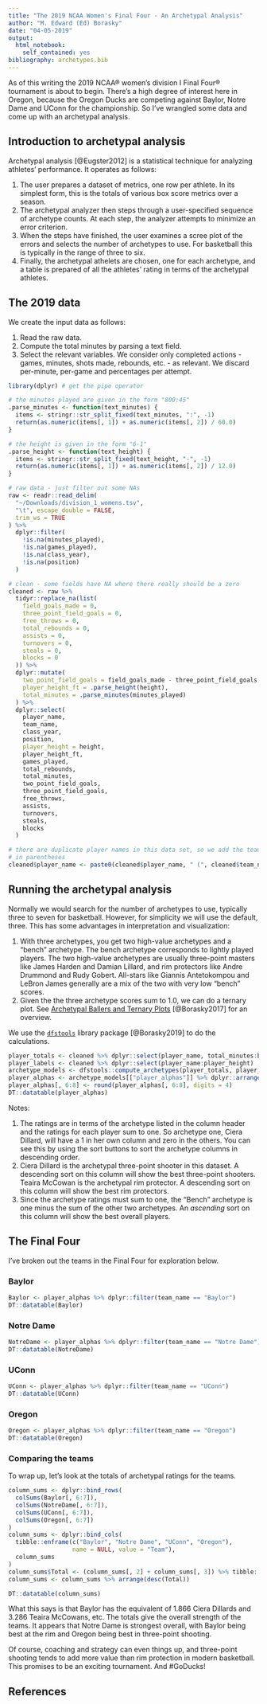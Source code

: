 ```yaml
---
title: "The 2019 NCAA Women's Final Four - An Archetypal Analysis"
author: "M. Edward (Ed) Borasky"
date: "04-05-2019"
output:
  html_notebook:
    self_contained: yes
bibliography: archetypes.bib
---
```


As of this writing the 2019 NCAA® women's division I Final Four® tournament is about to begin. There's a high degree of interest here in Oregon, because the Oregon Ducks are competing against Baylor, Notre Dame and UConn for the championship. So I've wrangled some data and come up with an archetypal analysis.

## Introduction to archetypal analysis
Archetypal analysis [@Eugster2012] is a statistical technique for analyzing athletes' performance. It operates as follows:

1. The user prepares a dataset of metrics, one row per athlete. In its simplest form, this is the totals of various box score metrics over a season.
2. The archetypal analyzer then steps through a user-specified sequence of archetype counts. At each step, the analyzer attempts to minimize an error criterion.
3. When the steps have finished, the user examines a scree plot of the errors and selects the number of archetypes to use. For basketball this is typically in the range of three to six.
4. Finally, the archetypal athelets are chosen, one for each archetype, and a table is prepared of all the athletes' rating in terms of the archetypal athletes.

## The 2019 data
We create the input data as follows:

1. Read the raw data.
2. Compute the total minutes by parsing a text field.
3. Select the relevant variables. We consider only completed actions - games, minutes, shots made, rebounds, etc. - as relevant. We discard per-minute, per-game and percentages per attempt.
```r
library(dplyr) # get the pipe operator

# the minutes played are given in the form "800:45"
.parse_minutes <- function(text_minutes) {
  items <- stringr::str_split_fixed(text_minutes, ":", -1)
  return(as.numeric(items[, 1]) + as.numeric(items[, 2]) / 60.0)
}

# the height is given in the form "6-1"
.parse_height <- function(text_height) {
  items <- stringr::str_split_fixed(text_height, "-", -1)
  return(as.numeric(items[, 1]) + as.numeric(items[, 2]) / 12.0)
}

# raw data - just filter out some NAs
raw <- readr::read_delim(
  "~/Downloads/division_1_womens.tsv",
  "\t", escape_double = FALSE, 
  trim_ws = TRUE
) %>%
  dplyr::filter(
    !is.na(minutes_played), 
    !is.na(games_played),
    !is.na(class_year),
    !is.na(position)
  )
```


```r
# clean - some fields have NA where there really should be a zero
cleaned <- raw %>% 
  tidyr::replace_na(list(
    field_goals_made = 0,
    three_point_field_goals = 0,
    free_throws = 0,
    total_rebounds = 0,
    assists = 0,
    turnovers = 0,
    steals = 0,     
    blocks = 0
  )) %>% 
  dplyr::mutate(
    two_point_field_goals = field_goals_made - three_point_field_goals,
    player_height_ft = .parse_height(height),
    total_minutes = .parse_minutes(minutes_played)
  ) %>%
  dplyr::select(
    player_name,
    team_name,
    class_year,
    position,
    player_height = height,
    player_height_ft,
    games_played,
    total_rebounds,
    total_minutes,
    two_point_field_goals,
    three_point_field_goals,
    free_throws,
    assists,
    turnovers,
    steals,
    blocks
  )

# there are duplicate player names in this data set, so we add the team name
# in parentheses
cleaned$player_name <- paste0(cleaned$player_name, " (", cleaned$team_name, ")")

```

## Running the archetypal analysis
Normally we would search for the number of archetypes to use, typically three to seven for basketball. However, for simplicity we will use the default, three. This has some advantages in interpretation and visualization:

1. With three archetypes, you get two high-value archetypes and a "bench" archetype. The bench archetype corresponds to lightly played players. The two high-value archetypes are usually three-point masters like James Harden and Damian Lillard, and rim protectors like Andre Drummond and Rudy Gobert. All-stars like Giannis Antetokompou and LeBron James generally are a mix of the two with very low "bench" scores.
2. Given the the three archetype scores sum to 1.0, we can do a ternary plot. See [Archetypal Ballers and Ternary Plots](https://rpubs.com/znmeb/pdxdataviz20170209) [@Borasky2017] for an overview.

We use the [`dfstools`](https://znmeb.github.io/dfstools) library package [@Borasky2019] to do the calculations.
```r
player_totals <- cleaned %>% dplyr::select(player_name, total_minutes:blocks)
player_labels <- cleaned %>% dplyr::select(player_name:player_height)
archetype_models <- dfstools::compute_archetypes(player_totals, player_labels)
player_alphas <- archetype_models[["player_alphas"]] %>% dplyr::arrange(Bench)
player_alphas[, 6:8] <- round(player_alphas[, 6:8], digits = 4)
DT::datatable(player_alphas)
```
Notes:

1. The ratings are in terms of the archetype listed in the column header and the ratings for each player sum to one. So archetype one, Ciera Dillard, will have a 1 in her own column and zero in the others. You can see this by using the sort buttons to sort the archetype columns in descending order.
2. Ciera Dillard is the archetypal three-point shooter in this dataset. A descending sort on this column will show the best three-point shooters. Teaira McCowan is the archetypal rim protector. A descending sort on this column will show the best rim protectors.
3. Since the archetype ratings must sum to one, the "Bench" archetype is one minus the sum of the other two archetypes. An _ascending_ sort on this column will show the best overall players.

## The Final Four
I've broken out the teams in the Final Four for exploration below.

### Baylor
```r
Baylor <- player_alphas %>% dplyr::filter(team_name == "Baylor")
DT::datatable(Baylor)
```

### Notre Dame
```r
NotreDame <- player_alphas %>% dplyr::filter(team_name == "Notre Dame")
DT::datatable(NotreDame)
```
### UConn
```r
UConn <- player_alphas %>% dplyr::filter(team_name == "UConn")
DT::datatable(UConn)
```

### Oregon
```r
Oregon <- player_alphas %>% dplyr::filter(team_name == "Oregon")
DT::datatable(Oregon)
```

### Comparing the teams
To wrap up, let's look at the totals of archetypal ratings for the teams.
```r
column_sums <- dplyr::bind_rows(
  colSums(Baylor[, 6:7]),
  colSums(NotreDame[, 6:7]),
  colSums(UConn[, 6:7]),
  colSums(Oregon[, 6:7])
)
column_sums <- dplyr::bind_cols(
  tibble::enframe(c("Baylor", "Notre Dame", "UConn", "Oregon"), 
                  name = NULL, value = "Team"),
  column_sums
)
column_sums$Total <- (column_sums[, 2] + column_sums[, 3]) %>% tibble::deframe()
column_sums <- column_sums %>% arrange(desc(Total))

DT::datatable(column_sums)
```
What this says is that Baylor has the equivalent of 1.866 Ciera Dillards and 3.286 Teaira McCowans, etc. The totals give the overall strength of the teams. It appears that Notre Dame is strongest overall, with Baylor being best at the rim and Oregon being best in three-point shooting.

Of course, coaching and strategy can even things up, and three-point shooting tends to add more value than rim protection in modern basketball. This promises to be an exciting tournament. And #GoDucks!

## References
